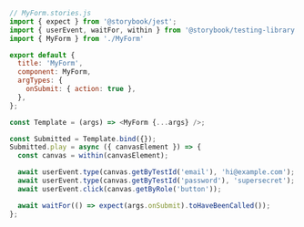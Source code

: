 ```js
// MyForm.stories.js
import { expect } from '@storybook/jest';
import { userEvent, waitFor, within } from '@storybook/testing-library';
import { MyForm } from './MyForm'

export default {
  title: 'MyForm',
  component: MyForm,
  argTypes: {
    onSubmit: { action: true },
  },
};

const Template = (args) => <MyForm {...args} />;

const Submitted = Template.bind({});
Submitted.play = async ({ canvasElement }) => {
  const canvas = within(canvasElement);

  await userEvent.type(canvas.getByTestId('email'), 'hi@example.com');
  await userEvent.type(canvas.getByTestId('password'), 'supersecret');
  await userEvent.click(canvas.getByRole('button'));

  await waitFor(() => expect(args.onSubmit).toHaveBeenCalled());
};
```
